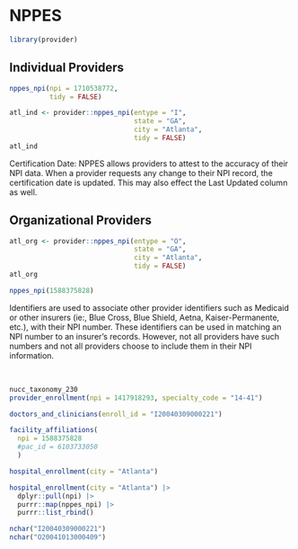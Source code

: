 # NPPES {.unnumbered}

```r
library(provider)
```

## Individual Providers

```r
nppes_npi(npi = 1710538772, 
          tidy = FALSE)
```


```r
atl_ind <- provider::nppes_npi(entype = "I", 
                               state = "GA", 
                               city = "Atlanta", 
                               tidy = FALSE)
atl_ind
```

Certification Date: NPPES allows providers to attest to the accuracy of their NPI data. When a provider requests any change to their NPI record, the certification date is updated. This may also effect the Last Updated column as well.


## Organizational Providers

```r
atl_org <- provider::nppes_npi(entype = "O", 
                               state = "GA", 
                               city = "Atlanta",
                               tidy = FALSE)
atl_org
```

```r
nppes_npi(1588375828)
```

Identifiers are used to associate other provider identifiers such as Medicaid or other insurers (ie:, Blue Cross, Blue Shield, Aetna, Kaiser-Permanente, etc.), with their NPI number. These identifiers can be used in matching an NPI number to an insurer's records. However, not all providers have such numbers and not all providers choose to include them in their NPI information.

<br>


```r
nucc_taxonomy_230
provider_enrollment(npi = 1417918293, specialty_code = "14-41")
```

```r
doctors_and_clinicians(enroll_id = "I20040309000221")
```

```r
facility_affiliations(
  npi = 1588375828
  #pac_id = 6103733050
  )

hospital_enrollment(city = "Atlanta")
```

```r
hospital_enrollment(city = "Atlanta") |> 
  dplyr::pull(npi) |> 
  purrr::map(nppes_npi) |> 
  purrr::list_rbind()
```

```r
nchar("I20040309000221")
nchar("O20041013000409")
```

